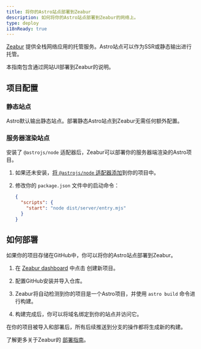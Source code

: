 ```yaml
---
title: 将你的Astro站点部署到Zeabur
description: 如何将你的Astro站点部署到Zeabur的网络上。
type: deploy
i18nReady: true
---
```

[Zeabur](https://zeabur.com) 提供全栈网络应用的托管服务。Astro站点可以作为SSR或静态输出进行托管。

本指南包含通过网站UI部署到Zeabur的说明。

## 项目配置

### 静态站点

Astro默认输出静态站点。部署静态Astro站点到Zeabur无需任何额外配置。

### 服务器渲染站点

安装了 `@astrojs/node` 适配器后，Zeabur可以部署你的服务器端渲染的Astro项目。

1. 如果还未安装，[将 `@astrojs/node` 适配器添加](/en/guides/integrations-guide/node/#installation)到你的项目中。

2. 修改你的 `package.json` 文件中的启动命令：

    ```json title="package.json" {3}
    {
      "scripts": {
        "start": "node dist/server/entry.mjs"
      }
    }
    ```

## 如何部署

如果你的项目存储在GitHub中，你可以将你的Astro站点部署到Zeabur。

1. 在 [Zeabur dashboard](https://dash.zeabur.com) 中点击 <kbd>创建新项目</kbd>。

2. 配置GitHub安装并导入仓库。

3. Zeabur将自动检测到你的项目是一个Astro项目，并使用 `astro build` 命令进行构建。

4. 构建完成后，你可以将域名绑定到你的站点并访问它。

在你的项目被导入和部署后，所有后续推送到分支的操作都将生成新的构建。

了解更多关于Zeabur的 [部署指南](https://zeabur.com/docs/get-started/)。
